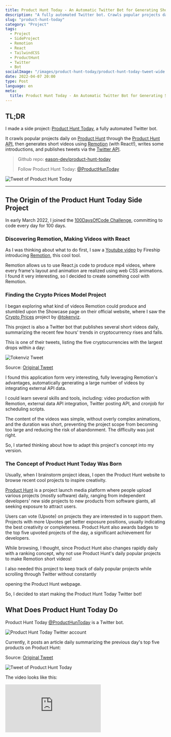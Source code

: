 ```yaml
---
title: Product Hunt Today - An Automatic Twitter Bot for Generating Short Video Introductions to Popular Product Hunt Projects
description: "A fully automated Twitter bot. Crawls popular projects daily through the Product Hunt API, generates short videos with React.js Remotion, and publishes tweets via the Twitter API."
slug: "product-hunt-today"
category: "Project"
tags:
  - Project
  - SideProject
  - Remotion
  - React
  - TailwindCSS
  - ProductHunt
  - Twitter
  - Bot
socialImage: "/images/product-hunt-today/product-hunt-today-tweet-wide.jpg"
date: 2022-04-07 20:00
type: Post
language: en
meta:
  title: Product Hunt Today - An Automatic Twitter Bot for Generating Short Video Introductions to Popular Product Hunt Projects
---
```


## TL;DR

I made a side project: [Product Hunt Today](https://twitter.com/ProductHunToday), a fully automated Twitter bot.

It crawls popular projects daily on [Product Hunt](https://www.producthunt.com/) through the [Product Hunt API](https://api.producthunt.com/v2/docs), then generates short videos using [Remotion](https://www.remotion.dev/) (with React!), writes some introductions, and publishes tweets via the [Twitter API](https://developer.twitter.com/en/docs/twitter-api).

> Github repo: [eason-dev/product-hunt-today](https://github.com/eason-dev/product-hunt-today)
>
> Follow Product Hunt Today: [@ProductHunToday](https://twitter.com/ProductHunToday)

![Tweet of Product Hunt Today](/images/product-hunt-today/product-hunt-today-tweet.jpg)

---

## The Origin of the Product Hunt Today Side Project

In early March 2022, I joined the [100DaysOfCode Challenge](https://www.100daysofcode.com/), committing to code every day for 100 days.

### Discovering Remotion, Making Videos with React

As I was thinking about what to do first, I saw a [Youtube video](https://youtu.be/deg8bOoziaE) by Fireship introducing [Remotion](https://www.remotion.dev/), this cool tool.

Remotion allows us to use React.js code to produce mp4 videos, where every frame's layout and animation are realized using web CSS animations. I found it very interesting, so I decided to create something cool with Remotion.

### Finding the Crypto Prices Model Project

I began exploring what kind of videos Remotion could produce and stumbled upon the Showcase page on their official website, where I saw the [Crypto Prices](https://www.remotion.dev/showcase#fAhMmqHE5fQg9V7H2CwNj4buFC6JhLDfgaMI9OBpYhw) project by [@tokenviz](https://twitter.com/tokenviz).

This project is also a Twitter bot that publishes several short videos daily, summarizing the recent few hours' trends in cryptocurrency rises and falls.

This is one of their tweets, listing the five cryptocurrencies with the largest drops within a day:

![Tokenviz Tweet](/images/product-hunt-today/tokenviz-tweet.jpg)

Source: [Original Tweet](https://twitter.com/tokenviz/status/1512021029220384770)

I found this application form very interesting, fully leveraging Remotion's advantages, automatically generating a large number of videos by integrating external API data.

I could learn several skills and tools, including: video production with Remotion, external data API integration, Twitter posting API, and cronjob for scheduling scripts.

The content of the videos was simple, without overly complex animations, and the duration was short, preventing the project scope from becoming too large and reducing the risk of abandonment. The difficulty was just right.

So, I started thinking about how to adapt this project's concept into my version.

### The Concept of Product Hunt Today Was Born

Usually, when I brainstorm project ideas, I open the Product Hunt website to browse recent cool projects to inspire creativity.

[Product Hunt](https://www.producthunt.com/) is a project launch media platform where people upload various projects (mostly software) daily, ranging from independent developers' new side projects to new products from software giants, all seeking exposure to attract users.

Users can vote (Upvote) on projects they are interested in to support them. Projects with more Upvotes get better exposure positions, usually indicating the best creativity or completeness. Product Hunt also awards badges to the top five upvoted projects of the day, a significant achievement for developers.

While browsing, I thought, since Product Hunt also changes rapidly daily with a ranking concept, why not use Product Hunt's daily popular projects to make Remotion short videos!

I also needed this project to keep track of daily popular projects while scrolling through Twitter without constantly

opening the Product Hunt webpage.

So, I decided to start making the Product Hunt Today Twitter bot!

## What Does Product Hunt Today Do

Product Hunt Today [@ProductHunToday](https://twitter.com/ProductHunToday) is a Twitter bot.

![Product Hunt Today Twitter account](/images/product-hunt-today/product-hunt-today-twitter-account.jpg)

Currently, it posts an article daily summarizing the previous day's top five products on Product Hunt:

Source: [Original Tweet](https://twitter.com/ProductHunToday/status/1506186218714849287)

![Tweet of Product Hunt Today](/images/product-hunt-today/product-hunt-today-tweet.jpg)

The video looks like this:

<div style={{ padding: "75% 0 0 0", position: "relative" }}>
  <iframe
    src="https://player.vimeo.com/video/696961349?h=9959e30b92&badge=0&autopause=0&player_id=0&app_id=58479"
    frameBorder={0}
    allow="autoplay; fullscreen; picture-in-picture"
    allowFullScreen=""
    style={{
      position: "absolute",
      top: 0,
      left: 0,
      width: "100%",
      height: "100%",
    }}
    title="Product Hunt Today video"
  />
</div>

And the discussion thread will contain the URLs of the five products, along with a more comprehensive description:

![Thread of Product Hunt Today](/images/product-hunt-today/product-hunt-today-thread.jpg)

It has been posting automatically since March 20, 2022, making it easy to keep up with daily popular projects.

> Product Hunt Today is now also showcased on the Remotion website!
>
> [Remotion showcase page](https://www.remotion.dev/showcase#9vegqVB2n02YrTL3c38HoOyd7Smytz01Hl3qaXI5KCOZM)

## Technology

Product Hunt Today uses the following technologies and tools:

- [Remotion](https://www.remotion.dev/): Generating videos with React
- [Product Hunt API 2.0 (GraphQL)](https://api.producthunt.com/v2/docs): Fetching popular products from Product Hunt
- [Twitter API](https://developer.twitter.com/en/docs/twitter-api): Automatically uploading videos and posting on Twitter
- [Tailwind CSS](https://tailwindcss.com/): CSS styling for video content
- [Github Actions](https://github.com/features/actions): Triggering scripts daily (Fetching data from Product Hunt -> Generating video -> Posting on Twitter)
- [google/zx](https://github.com/google/zx): Writing scripts in JavaScript
- Node.js (v16.14.0): Script execution environment

The project is completely open-source, and the source code can be found on Github:

Github repo: [eason-dev/product-hunt-today](https://github.com/eason-dev/product-hunt-today)

## Next Steps

I spent a week completing Product Hunt Today!

I really like this project, the scale is just right, I can learn a lot of new technologies, it can operate completely free of charge automatically, and it can actually help myself and others!

Next, I will continue to complete the #100DaysOfCode challenge, with the next phase goal being to optimize my personal website.

When I have time, I will also continue to improve Product Hunt Today, with the expected direction as follows:

- Increase the variety of tweets (weekly review, monthly review, instant hot projects of the day)
- Optimize video styles, making the content easier to absorb (currently the carousel is too fast, and there are too many words)
- Write more blog articles, introducing the actual code principles of Product Hunt Today, as well as introductions to various technologies (like Remotion 101)

That's all!

If you like this project, feel free to follow it and star the Github repo to motivate me to create more interesting projects!

> Follow Product Hunt Today on Twitter to support this cool bot: [@ProductHunToday](https://twitter.com/ProductHunToday)
>
> Follow me on Twitter, I'll share more about the development process of side projects: [@EasonChang_me](https://twitter.com/EasonChang_me)
>
> Give a big star to the Github repo: [eason-dev/product-hunt-today](https://github.com/eason-dev/product-hunt-today)
